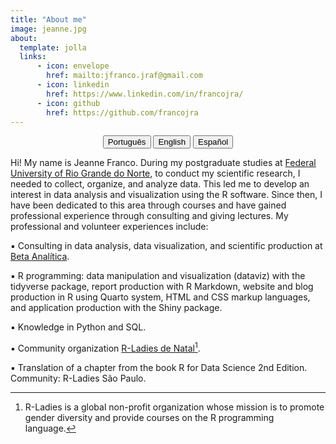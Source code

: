 ---
title: "About me"
image: jeanne.jpg
about:
  template: jolla
  links:
      - icon: envelope
        href: mailto:jfranco.jraf@gmail.com
      - icon: linkedin
        href: https://www.linkedin.com/in/francojra/
      - icon: github
        href: https://github.com/francojra
---

<center>

::: {.btn-group role="group" aria-label="About"}
<a href="about-pt.html"> <button type="button" class="btn btn-primary me-md-2 btn-sm">Português</button></a> <a href="about-en.html"> <button type="button" class="btn btn-primary me-md-2 btn-sm">English</button></a> <a href="about-es.html"><button type="button" class="btn btn-primary me-md-2 btn-sm">Español</button></a>
:::

</center>

Hi! My name is Jeanne Franco. During my postgraduate studies at [Federal University of Rio Grande do Norte](https://www.ufrn.br/), to conduct my scientific research, I needed to collect, organize, and analyze data. This led me to develop an interest in data analysis and visualization using the R software. Since then, I have been dedicated to this area through courses and have gained professional experience through consulting and giving lectures. My professional and volunteer experiences include:\

▪ Consulting in data analysis, data visualization, and scientific production at [Beta Analítica](https://betaanalitica.com.br/).\

▪ R programming: data manipulation and visualization (dataviz) with the tidyverse package, report production with R Markdown, website and blog production in R using Quarto system, HTML and CSS markup languages, and application production with the Shiny package.\

▪ Knowledge in Python and SQL.\

▪ Community organization [R-Ladies de Natal](https://rladies.org/)[^1]. 

▪ Translation of a chapter from the book R for Data Science 2nd Edition. Community: R-Ladies São Paulo.

[^1]: R-Ladies is a global non-profit organization whose mission is to promote gender diversity and provide courses on the R programming language.